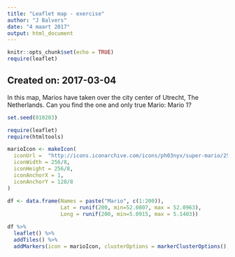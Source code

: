 ---
title: "Leaflet map - exercise"
author: "J Balvers"
date: "4 maart 2017"
output: html_document
---

```{r setup, include=FALSE}
knitr::opts_chunk$set(echo = TRUE)
require(leaflet)
```

## Created on: 2017-03-04

In this map, Marios have taken over the city center of Utrecht, The Netherlands. Can you find the one and only true Mario: Mario 1?

```{r leaflet, echo=FALSE}
set.seed(010203)

require(leaflet)
require(htmltools)

marioIcon <- makeIcon(
  iconUrl =  "http://icons.iconarchive.com/icons/ph03nyx/super-mario/256/Paper-Mario-icon.png",
  iconWidth = 256/8,
  iconHeight = 256/8,
  iconAnchorX = 1,
  iconAnchorY = 128/8
)
  
df <- data.frame(Names = paste("Mario", c(1:200)),
                 Lat = runif(200, min=52.0807, max = 52.0963),
                 Long = runif(200, min=5.0915, max = 5.1403))

df %>%
  leaflet() %>%
  addTiles() %>%
  addMarkers(icon = marioIcon, clusterOptions = markerClusterOptions(), popup = ~htmlEscape(Names))
```
